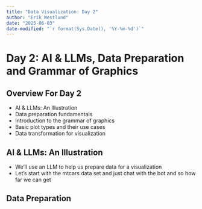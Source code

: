 ```yaml
---
title: "Data Visualization: Day 2"
author: "Erik Westlund"
date: "2025-06-03"
date-modified: "`r format(Sys.Date(), '%Y-%m-%d')`"
---
```


# Day 2: AI & LLMs, Data Preparation and Grammar of Graphics

## Overview For Day 2

::: {.incremental}
- AI & LLMs: An Illustration
- Data preparation fundamentals
- Introduction to the grammar of graphics
- Basic plot types and their use cases
- Data transformation for visualization
:::

## AI & LLMs: An Illustration

- We'll use an LLM to help us prepare data for a visualization
- Let's start with the mtcars data set and just chat with the bot and so how far we can get

## Data Preparation






<!-- ## Data Preparation

* Cleaning and transforming data
* Handling missing values
* Data types and their impact on visualization
* Best practices for data preparation

## Grammar of Graphics

* Understanding the components
* Mapping data to visual elements
* Scales and coordinate systems
* Faceting and grouping

## Basic Plot Types

* Scatter plots
* Line plots
* Bar charts
* Histograms
* Box plots

## Data Transformation

* Aggregation
* Reshaping
* Filtering
* Creating derived variables  -->